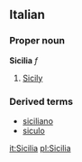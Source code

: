 ==Italian==
===Proper noun===
'''Sicilia''' ''f''

#[[Sicily]]

===Derived terms===
*[[siciliano]]
*[[siculo]]

[[it:Sicilia]]
[[pl:Sicilia]]